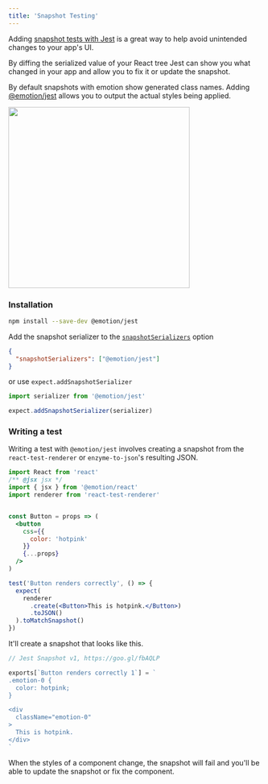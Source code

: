 ```yaml
---
title: 'Snapshot Testing'
---
```


Adding [snapshot tests with Jest](https://facebook.github.io/jest/docs/en/snapshot-testing.html) is a great way to help avoid unintended changes to your app's UI.

By diffing the serialized value of your React tree Jest can show you what changed in your app and allow you to fix it or update the snapshot.

By default snapshots with emotion show generated class names. Adding [@emotion/jest](https://github.com/emotion-js/emotion/tree/master/packages/jest) allows you to output the actual styles being applied.

<img height="360px" src="https://user-images.githubusercontent.com/514026/31314015-02b79ca6-abc3-11e7-8f70-1edb31c7f43b.jpg"/>

### Installation

```bash
npm install --save-dev @emotion/jest
```

Add the snapshot serializer to the [`snapshotSerializers`](http://facebook.github.io/jest/docs/en/configuration.html#setuptestframeworkscriptfile-string) option

```json
{
  "snapshotSerializers": ["@emotion/jest"]
}
```

or use `expect.addSnapshotSerializer`

```jsx
import serializer from '@emotion/jest'

expect.addSnapshotSerializer(serializer)
```

### Writing a test

Writing a test with `@emotion/jest` involves creating a snapshot from the `react-test-renderer` or `enzyme-to-json`'s resulting JSON.

```jsx
import React from 'react'
/** @jsx jsx */
import { jsx } from '@emotion/react'
import renderer from 'react-test-renderer'


const Button = props => (
  <button
    css={{
      color: 'hotpink'
    }}
    {...props}
  />
)

test('Button renders correctly', () => {
  expect(
    renderer
      .create(<Button>This is hotpink.</Button>)
      .toJSON()
  ).toMatchSnapshot()
})
```

It'll create a snapshot that looks like this.

```jsx
// Jest Snapshot v1, https://goo.gl/fbAQLP

exports[`Button renders correctly 1`] = `
.emotion-0 {
  color: hotpink;
}

<div
  className="emotion-0"
>
  This is hotpink.
</div>
`
```

When the styles of a component change, the snapshot will fail and you'll be able to update the snapshot or fix the component.
